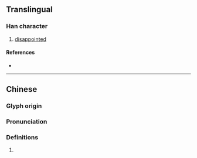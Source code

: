 {{also|燣}}
{{character info}}
==Translingual==

===Han character===
{{Han char|rn=86|rad=火|as=13|sn=17|four=|canj=FYWF|ids=⿰火禀}}

# [[disappointed]]

====References====
* {{Han ref|kx=0685.201|hdz=32241.111|uh=71F7|ud=29175}}

----

==Chinese==
{{zh-forms}}

===Glyph origin===
{{Han etym}}

===Pronunciation===
{{zh-pron
|m=lán
|c=laam4
|mc=y
|oc=y
|cat=
}}

===Definitions===
{{zh-hanzi}}

# {{rfdef|zh}}